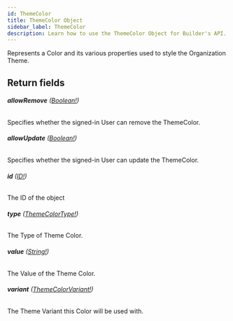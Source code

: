 ```yaml
---
id: ThemeColor
title: ThemeColor Object
sidebar_label: ThemeColor
description: Learn how to use the ThemeColor Object for Builder's API.
---
```


Represents a Color and its various properties used to style the Organization Theme.

## Return fields

###### <b>allowRemove</b> ([Boolean!](/docs/composer/builder/api/schema/scalar/Boolean.mdx))

Specifies whether the signed-in User can remove the ThemeColor.

###### <b>allowUpdate</b> ([Boolean!](/docs/composer/builder/api/schema/scalar/Boolean.mdx))

Specifies whether the signed-in User can update the ThemeColor.

###### <b>id</b> ([ID!](/docs/composer/builder/api/schema/scalar/ID.mdx))

The ID of the object

###### <b>type</b> ([ThemeColorType!](/docs/composer/builder/api/schema/enum/ThemeColorType.mdx))

The Type of Theme Color.

###### <b>value</b> ([String!](/docs/composer/builder/api/schema/scalar/String.mdx))

The Value of the Theme Color.

###### <b>variant</b> ([ThemeColorVariant!](/docs/composer/builder/api/schema/enum/ThemeColorVariant.mdx))

The Theme Variant this Color will be used with.
